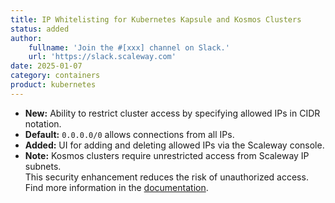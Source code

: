 ```yaml
---
title: IP Whitelisting for Kubernetes Kapsule and Kosmos Clusters
status: added
author:
    fullname: 'Join the #[xxx] channel on Slack.'
    url: 'https://slack.scaleway.com'
date: 2025-01-07
category: containers
product: kubernetes
---
```


- **New:** Ability to restrict cluster access by specifying allowed IPs in CIDR notation.  
- **Default:** `0.0.0.0/0` allows connections from all IPs.  
- **Added:** UI for adding and deleting allowed IPs via the Scaleway console.  
- **Note:** Kosmos clusters require unrestricted access from Scaleway IP subnets.  
This security enhancement reduces the risk of unauthorized access. Find more information in the [documentation](https://www.scaleway.com/en/docs/containers/kubernetes/how-to/manage-allowed-ips/).  

